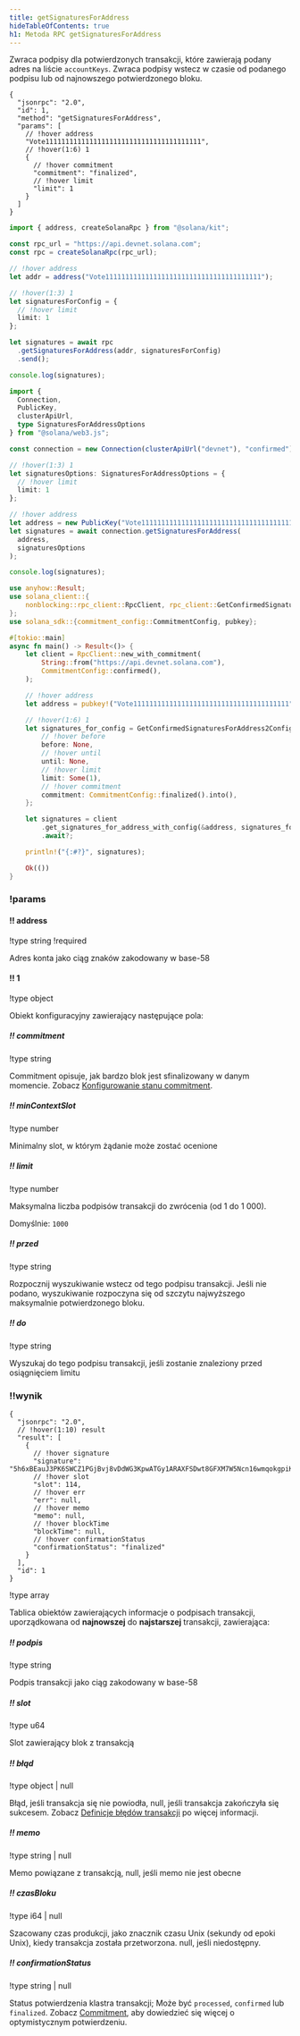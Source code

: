 ```yaml
---
title: getSignaturesForAddress
hideTableOfContents: true
h1: Metoda RPC getSignaturesForAddress
---
```


Zwraca podpisy dla potwierdzonych transakcji, które zawierają podany adres na
liście `accountKeys`. Zwraca podpisy wstecz w czasie od podanego podpisu lub od
najnowszego potwierdzonego bloku.

<APIMethod>

```jsonc !!request curl
{
  "jsonrpc": "2.0",
  "id": 1,
  "method": "getSignaturesForAddress",
  "params": [
    // !hover address
    "Vote111111111111111111111111111111111111111",
    // !hover(1:6) 1
    {
      // !hover commitment
      "commitment": "finalized",
      // !hover limit
      "limit": 1
    }
  ]
}
```

```ts !!request title="Kit"
import { address, createSolanaRpc } from "@solana/kit";

const rpc_url = "https://api.devnet.solana.com";
const rpc = createSolanaRpc(rpc_url);

// !hover address
let addr = address("Vote111111111111111111111111111111111111111");

// !hover(1:3) 1
let signaturesForConfig = {
  // !hover limit
  limit: 1
};

let signatures = await rpc
  .getSignaturesForAddress(addr, signaturesForConfig)
  .send();

console.log(signatures);
```

```ts !!request title="web3.js"
import {
  Connection,
  PublicKey,
  clusterApiUrl,
  type SignaturesForAddressOptions
} from "@solana/web3.js";

const connection = new Connection(clusterApiUrl("devnet"), "confirmed");

// !hover(1:3) 1
let signaturesOptions: SignaturesForAddressOptions = {
  // !hover limit
  limit: 1
};

// !hover address
let address = new PublicKey("Vote111111111111111111111111111111111111111");
let signatures = await connection.getSignaturesForAddress(
  address,
  signaturesOptions
);

console.log(signatures);
```

```rs !!request title="Rust"
use anyhow::Result;
use solana_client::{
    nonblocking::rpc_client::RpcClient, rpc_client::GetConfirmedSignaturesForAddress2Config,
};
use solana_sdk::{commitment_config::CommitmentConfig, pubkey};

#[tokio::main]
async fn main() -> Result<()> {
    let client = RpcClient::new_with_commitment(
        String::from("https://api.devnet.solana.com"),
        CommitmentConfig::confirmed(),
    );

    // !hover address
    let address = pubkey!("Vote111111111111111111111111111111111111111");

    // !hover(1:6) 1
    let signatures_for_config = GetConfirmedSignaturesForAddress2Config {
        // !hover before
        before: None,
        // !hover until
        until: None,
        // !hover limit
        limit: Some(1),
        // !hover commitment
        commitment: CommitmentConfig::finalized().into(),
    };

    let signatures = client
        .get_signatures_for_address_with_config(&address, signatures_for_config)
        .await?;

    println!("{:#?}", signatures);

    Ok(())
}
```

### !params

#### !! address

!type string !required

Adres konta jako ciąg znaków zakodowany w base-58

#### !! 1

!type object

Obiekt konfiguracyjny zawierający następujące pola:

##### !! commitment

!type string

Commitment opisuje, jak bardzo blok jest sfinalizowany w danym momencie. Zobacz
[Konfigurowanie stanu commitment](/docs/rpc#configuring-state-commitment).

##### !! minContextSlot

!type number

Minimalny slot, w którym żądanie może zostać ocenione

##### !! limit

!type number

Maksymalna liczba podpisów transakcji do zwrócenia (od 1 do 1 000).

Domyślnie: `1000`

##### !! przed

!type string

Rozpocznij wyszukiwanie wstecz od tego podpisu transakcji. Jeśli nie podano,
wyszukiwanie rozpoczyna się od szczytu najwyższego maksymalnie potwierdzonego
bloku.

##### !! do

!type string

Wyszukaj do tego podpisu transakcji, jeśli zostanie znaleziony przed
osiągnięciem limitu

### !!wynik

```jsonc !response
{
  "jsonrpc": "2.0",
  // !hover(1:10) result
  "result": [
    {
      // !hover signature
      "signature": "5h6xBEauJ3PK6SWCZ1PGjBvj8vDdWG3KpwATGy1ARAXFSDwt8GFXM7W5Ncn16wmqokgpiKRLuS83KUxyZyv2sUYv",
      // !hover slot
      "slot": 114,
      // !hover err
      "err": null,
      // !hover memo
      "memo": null,
      // !hover blockTime
      "blockTime": null,
      // !hover confirmationStatus
      "confirmationStatus": "finalized"
    }
  ],
  "id": 1
}
```

!type array

Tablica obiektów zawierających informacje o podpisach transakcji, uporządkowana
od **najnowszej** do **najstarszej** transakcji, zawierająca:

##### !! podpis

!type string

Podpis transakcji jako ciąg zakodowany w base-58

##### !! slot

!type u64

Slot zawierający blok z transakcją

##### !! błąd

!type object | null

Błąd, jeśli transakcja się nie powiodła, null, jeśli transakcja zakończyła się
sukcesem. Zobacz
[Definicje błędów transakcji](https://github.com/solana-labs/solana/blob/c0c60386544ec9a9ec7119229f37386d9f070523/sdk/src/transaction/error.rs#L13)
po więcej informacji.

##### !! memo

!type string | null

Memo powiązane z transakcją, null, jeśli memo nie jest obecne

##### !! czasBloku

!type i64 | null

Szacowany czas produkcji, jako znacznik czasu Unix (sekundy od epoki Unix),
kiedy transakcja została przetworzona. null, jeśli niedostępny.

##### !! confirmationStatus

!type string | null

Status potwierdzenia klastra transakcji; Może być `processed`, `confirmed` lub
`finalized`. Zobacz [Commitment](/docs/rpc/#configuring-state-commitment), aby
dowiedzieć się więcej o optymistycznym potwierdzeniu.

</APIMethod>
